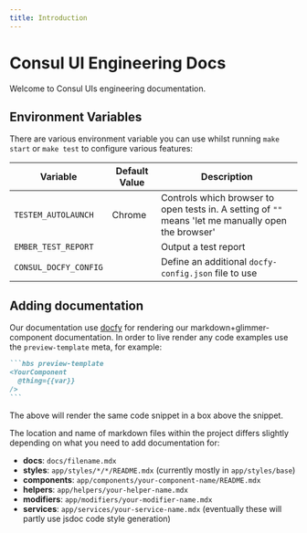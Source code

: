 ```yaml
---
title: Introduction
---
```

# Consul UI Engineering Docs

Welcome to Consul UIs engineering documentation.

## Environment Variables

There are various environment variable you can use whilst running `make start` or `make test` to configure various features:

| Variable | Default Value | Description |
| -------- | ------------- | ----------- |
| `TESTEM_AUTOLAUNCH` | Chrome | Controls which browser to open tests in. A setting of `""` means 'let me manually open the browser' |
| `EMBER_TEST_REPORT` |  | Output a test report |
| `CONSUL_DOCFY_CONFIG` |  | Define an additional `docfy-config.json` file to use |

## Adding documentation

Our documentation use [docfy](https://docfy.dev/docs) for rendering our markdown+glimmer-component documentation. In order to live render any code examples use the `preview-template` meta, for example:

~~~md
```hbs preview-template
<YourComponent
  @thing={{var}}
/>
```
~~~

The above will render the same code snippet in a box above the snippet.

The location and name of markdown files within the project differs slightly depending on what you need to add documentation for:

- **docs**: `docs/filename.mdx`
- **styles**: `app/styles/*/*/README.mdx` (currently mostly in `app/styles/base`)
- **components**: `app/components/your-component-name/README.mdx`
- **helpers**: `app/helpers/your-helper-name.mdx`
- **modifiers**: `app/modifiers/your-modifier-name.mdx`
- **services**: `app/services/your-service-name.mdx` (eventually these will partly use jsdoc code style generation)

